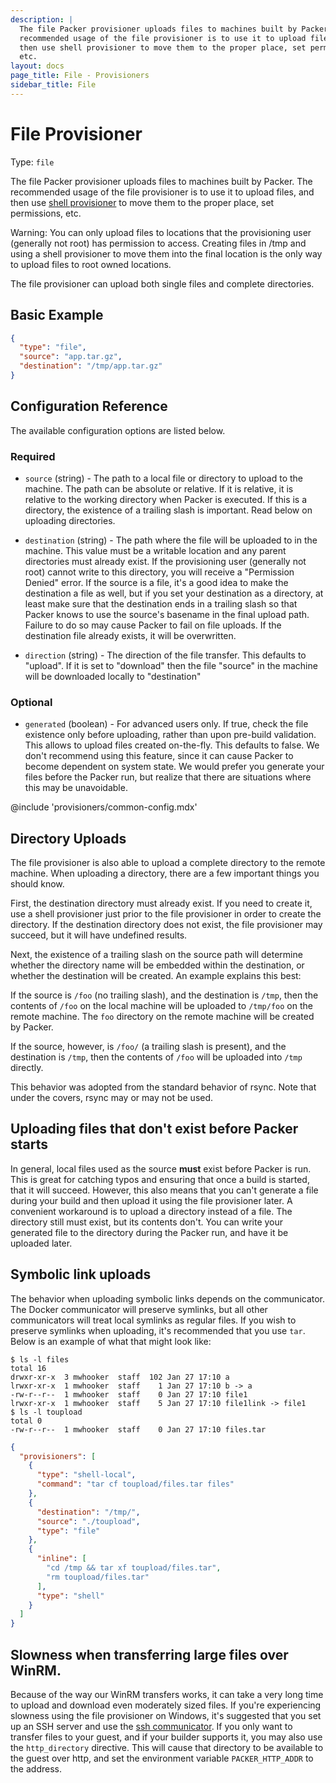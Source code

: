 ```yaml
---
description: |
  The file Packer provisioner uploads files to machines built by Packer. The
  recommended usage of the file provisioner is to use it to upload files, and
  then use shell provisioner to move them to the proper place, set permissions,
  etc.
layout: docs
page_title: File - Provisioners
sidebar_title: File
---
```


# File Provisioner

Type: `file`

The file Packer provisioner uploads files to machines built by Packer. The
recommended usage of the file provisioner is to use it to upload files, and
then use [shell provisioner](/docs/provisioners/shell) to move them to the
proper place, set permissions, etc.

Warning: You can only upload files to locations that the provisioning user
(generally not root) has permission to access. Creating files in /tmp and
using a shell provisioner to move them into the final location is the only
way to upload files to root owned locations.

The file provisioner can upload both single files and complete directories.

## Basic Example

```json
{
  "type": "file",
  "source": "app.tar.gz",
  "destination": "/tmp/app.tar.gz"
}
```

## Configuration Reference

The available configuration options are listed below.

### Required

- `source` (string) - The path to a local file or directory to upload to the
  machine. The path can be absolute or relative. If it is relative, it is
  relative to the working directory when Packer is executed. If this is a
  directory, the existence of a trailing slash is important. Read below on
  uploading directories.

- `destination` (string) - The path where the file will be uploaded to in the
  machine. This value must be a writable location and any parent directories
  must already exist. If the provisioning user (generally not root) cannot
  write to this directory, you will receive a "Permission Denied" error.
  If the source is a file, it's a good idea to make the
  destination a file as well, but if you set your destination as a directory,
  at least make sure that the destination ends in a trailing slash so that
  Packer knows to use the source's basename in the final upload path. Failure
  to do so may cause Packer to fail on file uploads. If the destination file
  already exists, it will be overwritten.

- `direction` (string) - The direction of the file transfer. This defaults to
  "upload". If it is set to "download" then the file "source" in the machine
  will be downloaded locally to "destination"

### Optional

- `generated` (boolean) - For advanced users only. If true, check the file
  existence only before uploading, rather than upon pre-build validation.
  This allows to upload files created on-the-fly. This defaults to false. We
  don't recommend using this feature, since it can cause Packer to become
  dependent on system state. We would prefer you generate your files before
  the Packer run, but realize that there are situations where this may be
  unavoidable.

@include 'provisioners/common-config.mdx'

## Directory Uploads

The file provisioner is also able to upload a complete directory to the remote
machine. When uploading a directory, there are a few important things you
should know.

First, the destination directory must already exist. If you need to create it,
use a shell provisioner just prior to the file provisioner in order to create
the directory. If the destination directory does not exist, the file
provisioner may succeed, but it will have undefined results.

Next, the existence of a trailing slash on the source path will determine
whether the directory name will be embedded within the destination, or whether
the destination will be created. An example explains this best:

If the source is `/foo` (no trailing slash), and the destination is `/tmp`,
then the contents of `/foo` on the local machine will be uploaded to `/tmp/foo`
on the remote machine. The `foo` directory on the remote machine will be
created by Packer.

If the source, however, is `/foo/` (a trailing slash is present), and the
destination is `/tmp`, then the contents of `/foo` will be uploaded into `/tmp`
directly.

This behavior was adopted from the standard behavior of rsync. Note that under
the covers, rsync may or may not be used.

## Uploading files that don't exist before Packer starts

In general, local files used as the source **must** exist before Packer is run.
This is great for catching typos and ensuring that once a build is started,
that it will succeed. However, this also means that you can't generate a file
during your build and then upload it using the file provisioner later. A
convenient workaround is to upload a directory instead of a file. The directory
still must exist, but its contents don't. You can write your generated file to
the directory during the Packer run, and have it be uploaded later.

## Symbolic link uploads

The behavior when uploading symbolic links depends on the communicator. The
Docker communicator will preserve symlinks, but all other communicators will
treat local symlinks as regular files. If you wish to preserve symlinks when
uploading, it's recommended that you use `tar`. Below is an example of what
that might look like:

```shell-session
$ ls -l files
total 16
drwxr-xr-x  3 mwhooker  staff  102 Jan 27 17:10 a
lrwxr-xr-x  1 mwhooker  staff    1 Jan 27 17:10 b -> a
-rw-r--r--  1 mwhooker  staff    0 Jan 27 17:10 file1
lrwxr-xr-x  1 mwhooker  staff    5 Jan 27 17:10 file1link -> file1
$ ls -l toupload
total 0
-rw-r--r--  1 mwhooker  staff    0 Jan 27 17:10 files.tar
```

```json
{
  "provisioners": [
    {
      "type": "shell-local",
      "command": "tar cf toupload/files.tar files"
    },
    {
      "destination": "/tmp/",
      "source": "./toupload",
      "type": "file"
    },
    {
      "inline": [
        "cd /tmp && tar xf toupload/files.tar",
        "rm toupload/files.tar"
      ],
      "type": "shell"
    }
  ]
}
```

## Slowness when transferring large files over WinRM.

Because of the way our WinRM transfers works, it can take a very long time to
upload and download even moderately sized files. If you're experiencing
slowness using the file provisioner on Windows, it's suggested that you set up
an SSH server and use the [ssh
communicator](/docs/communicators/ssh). If you only
want to transfer files to your guest, and if your builder supports it, you may
also use the `http_directory` directive. This will cause that directory to be
available to the guest over http, and set the environment variable
`PACKER_HTTP_ADDR` to the address.
